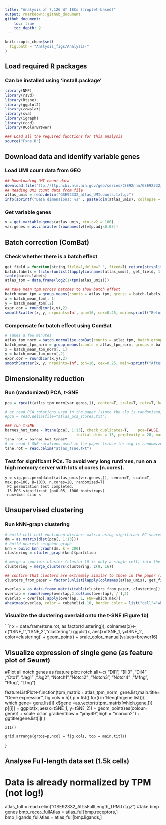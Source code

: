 ```yaml
---
title: "Analysis of 7,126 WT IECs (droplet-based)"
output: rmarkdown::github_document
github_document:
    toc: true
    toc_depth: 2
---
```



```r
knitr::opts_chunk$set(
  fig.path = "Analysis_figs/Analysis-"
)
```

## Load required R packages
### Can be installed using 'install.package'
```r
library(NMF)
library(rsvd)
library(Rtsne)
library(ggplot2)
library(cowplot)
library(sva)
library(igraph)
library(cccd)
library(RColorBrewer)

### Load all the required functions for this analysis
source("Fxns.R")
```

## Download data and identify variable genes
### Load UMI count data from GEO
```r
## Downloading UMI count data
download.file("ftp://ftp.ncbi.nlm.nih.gov/geo/series/GSE92nnn/GSE92332/suppl/GSE92332_atlas_UMIcounts.txt.gz", destfile="GSE92332_atlas_UMIcounts.txt.gz")
## Reading UMI count data from file
atlas_umis = read.delim("GSE92332_atlas_UMIcounts.txt.gz")
info(sprintf("Data dimensions: %s" , paste(dim(atlas_umis), collapse = "x")))
```


### Get variable genes
```r
v = get.variable.genes(atlas_umis, min.cv2 = 100)
var.genes = as.character(rownames(v)[v$p.adj<0.05])
```

## Batch correction (ComBat)
### Check whether there is a batch effect
```r
get_field = function(string,field=1,delim="_", fixed=T) return(strsplit(string,delim, fixed=fixed)[[1]][field])
batch.labels = factor(unlist(lapply(colnames(atlas_umis), get_field, 1,"_")))
table(batch.labels)
atlas_tpm = data.frame(log2(1+tpm(atlas_umis)))

## take mean tpm across batches to show batch effect
batch_mean_tpm = group.means(counts = atlas_tpm, groups = batch.labels)
x = batch_mean_tpm[, 1]
y = batch_mean_tpm[,2]
expr.cor = round(cor(x,y),2)
smoothScatter(x, y, nrpoints=Inf, pch=16, cex=0.25, main=sprintf("Before batch correction, correlation between \ntwo illustrative batches is %s", expr.cor), xlab="All genes Batch 2, mean log2(TPM+1)", ylab="All genes Batch  1, mean log2(TPM+1)")
```


### Compensate for batch effect using ComBat
```r
# Takes a few minutes
atlas_tpm_norm = batch.normalise.comBat(counts = atlas_tpm, batch.groups = batch.labels)
batch_mean_tpm_norm = group.means(counts = atlas_tpm_norm, groups = batch.labels)
x = batch_mean_tpm_norm[, 1]
y = batch_mean_tpm_norm[,2]
expr.cor = round(cor(x,y),2)
smoothScatter(x, y, nrpoints=Inf, pch=16, cex=0.25, main=sprintf("After batch correction, correlation between \ntwo illustrative batches is %s", expr.cor), xlab="All genes Batch 2, mean log2(TPM+1)", ylab="All genes Batch  1, mean log2(TPM+1)")
```


## Dimensionality reduction
### Run (randomized) PCA, t-SNE
``` r
pca = rpca(t(atlas_tpm_norm[var.genes,]), center=T, scale=T, retx=T, k=100)$x

# or read PCA rotations used in the paper (since the alg is randomized)
#pca = read.delim(file="atlas_pca_scores.txt")

### run t-SNE
barnes_hut_tsne = Rtsne(pca[, 1:13], check_duplicates=T,	pca=FALSE, #dont run PCA again
								initial_dims = 13, perplexity = 20, max_iter = 100000, verbose=T, whiten=F)
tsne.rot = barnes_hut_tsne$Y
# or read t-SNE rotations used in the paper (since the alg is randomized)
tsne.rot = read.delim("atlas_tsne.txt")
```


### Test for significant PCs. To avoid very long runtimes, run on a high memory server with lots of cores (n.cores).
```
y = sig.pcs.perm(dat=t(atlas_umis[var.genes,]), center=T, scale=T, max.pc=100, B=1000, n.cores=20, randomized=T)
 PC permutation test completed.
 13 PCS significant (p<0.05, 1000 bootstraps)
 Runtime: 5110 s
```

## Unsupervised clustering
### Run kNN-graph clustering
```r
# build cell-cell euclidean distance matrix using significant PC scores
dm = as.matrix(dist(pca[, 1:13]))
# build nearest neighbor graph
knn = build_knn_graph(dm, k = 200)
clustering = cluster_graph(knn)$partition

# merge a spurious cluster (cluster 16 is only a single cell) into the most similar cluster
clustering = merge_clusters(clustering, c(8, 16))

## confirm that clusters are extremely similar to those in the paper (infomap is a random-walk based alg, so there may begetwd minor differences)
clusters_from_paper = factor(unlist(lapply(colnames(atlas_umis), get_field, 3,"_")))

overlap = as.data.frame.matrix(table(clusters_from_paper, clustering))
overlap = round(sweep(overlap,2,colSums(overlap),`/`),2)
overlap = overlap[,apply(overlap, 1, FUN=which.max)]
aheatmap(overlap, color = cubehelix1.16, border_color = list("cell"="white"), txt=overlap, Colv = NA, Rowv = NA)

```


### Visualize the clustering overlaid onto the t-SNE (Figure 1b)
```r
x = data.frame(tsne.rot, as.factor(clustering)); colnames(x)<- c("tSNE_1","tSNE_2","clustering")
ggplot(x, aes(x=tSNE_1, y=tSNE_2, color=clustering)) + geom_point() + scale_color_manual(values=brewer16)




## Visualize expression of single gene (as feature plot of Seurat)
#Plot all notch genes as feature plot:
notch.all<-c( "Dll1",   "Dll3"   ,"Dll4"   ,"Dtx1",   "Jag1"   ,"Jag2",   "Notch1","Notch2" ,"Notch3", "Notch4" ,"Mfng",   "Rfng",   "Lfng")

featureListPlot<-function(tpm_matrix = atlas_tpm_norm, gene.list,main.title= "Gene expression", fig.cols = 5){
    p = list()
    for(i in 1:length(gene.list)){
        which.gene= gene.list[i]
        x$gene =as.vector(t(tpm_matrix[which.gene,]))
        p[[i]] =  ggplot(x, aes(x=tSNE_1, y=tSNE_2)) + geom_point(aes(colour= gene))  + scale_color_gradient(low = "gray69",high = "maroon2")  + ggtitle(gene.list[i])
    }

    x11()

    grid.arrange(grobs=p,ncol = fig.cols, top = main.title)

}



## Analyse Full-length data set (1.5k cells)
# Data is already normalized by TPM (not log!)
atlas_full = read.delim("GSE92332_AtlasFullLength_TPM.txt.gz")
#take bmp genes
bmp_recep_fullAtlas = atlas_full[bmp.receptors,]
bmp_ligands_fullAtlas = atlas_full[bmp.ligands,]








##
